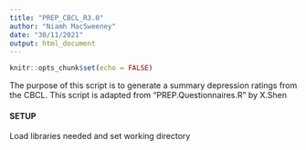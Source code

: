 ```yaml
---
title: "PREP_CBCL_R3.0"
author: "Niamh MacSweeney"
date: "30/11/2021"
output: html_document
---
```


```r
knitr::opts_chunk$set(echo = FALSE)
```

The purpose of this script is to generate a summary depression ratings from the CBCL. This script is adapted from "PREP.Questionnaires.R" by X.Shen 

#### SETUP
Load libraries needed and set working directory